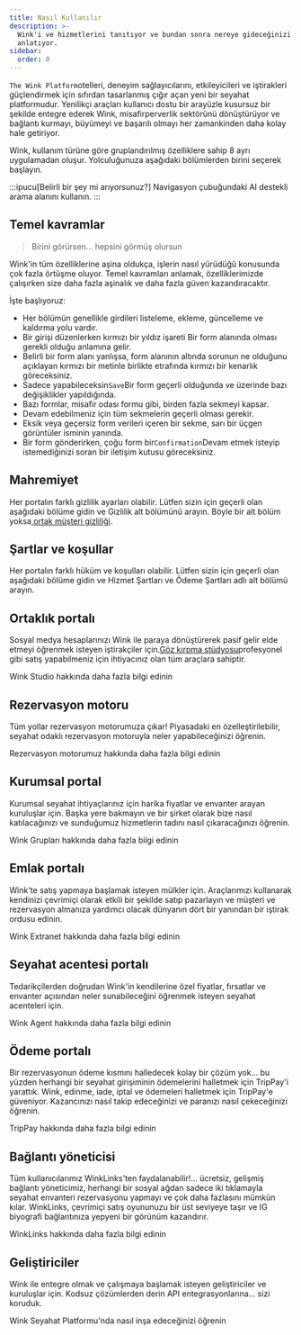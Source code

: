 ```yaml
---
title: Nasıl Kullanılır
description: >-
  Wink'i ve hizmetlerini tanıtıyor ve bundan sonra nereye gideceğinizi
  anlatıyor.
sidebar:
  order: 0
---
```


`The Wink Platform`otelleri, deneyim sağlayıcılarını, etkileyicileri ve iştirakleri güçlendirmek için sıfırdan tasarlanmış çığır açan yeni bir seyahat platformudur. Yenilikçi araçları kullanıcı dostu bir arayüzle kusursuz bir şekilde entegre ederek Wink, misafirperverlik sektörünü dönüştürüyor ve bağlantı kurmayı, büyümeyi ve başarılı olmayı her zamankinden daha kolay hale getiriyor.

Wink, kullanım türüne göre gruplandırılmış özelliklere sahip 8 ayrı uygulamadan oluşur.
Yolculuğunuza aşağıdaki bölümlerden birini seçerek başlayın.

:::ipucu\[Belirli bir şey mi arıyorsunuz?]
Navigasyon çubuğundaki AI destekli arama alanını kullanın.
:::

## Temel kavramlar

> Birini görürsen... hepsini görmüş olursun

Wink'in tüm özelliklerine aşina oldukça, işlerin nasıl yürüdüğü konusunda çok fazla örtüşme oluyor.
Temel kavramları anlamak, özelliklerimizde çalışırken size daha fazla aşinalık ve daha fazla güven kazandıracaktır.

İşte başlıyoruz:

* Her bölümün genellikle girdileri listeleme, ekleme, güncelleme ve kaldırma yolu vardır.
* Bir girişi düzenlerken kırmızı bir yıldız işareti<Badge text="*" variant="danger" size="large" />
  Bir form alanında olması gerekli olduğu anlamına gelir.
* Belirli bir form alanı yanlışsa, form alanının altında sorunun ne olduğunu açıklayan kırmızı bir metinle birlikte etrafında kırmızı bir kenarlık göreceksiniz.
* Sadece yapabileceksin`Save`Bir form geçerli olduğunda ve üzerinde bazı değişiklikler yapıldığında.
* Bazı formlar, misafir odası formu gibi, birden fazla sekmeyi kapsar.
* Devam edebilmeniz için tüm sekmelerin geçerli olması gerekir.
* Eksik veya geçersiz form verileri içeren bir sekme, sarı bir üçgen görüntüler<Badge text="⚠️" variant="caution" size="large" />
  isminin yanında.
* Bir form gönderirken, çoğu form bir`Confirmation`Devam etmek isteyip istemediğinizi soran bir iletişim kutusu göreceksiniz.

## Mahremiyet

Her portalın farklı gizlilik ayarları olabilir. Lütfen sizin için geçerli olan aşağıdaki bölüme gidin ve Gizlilik alt bölümünü arayın. Böyle bir alt bölüm yoksa,[ortak müşteri gizliliği](/booking-engine/privacy).

## Şartlar ve koşullar

Her portalın farklı hüküm ve koşulları olabilir. Lütfen sizin için geçerli olan aşağıdaki bölüme gidin ve Hizmet Şartları ve Ödeme Şartları adlı alt bölümü arayın.

## Ortaklık portalı

Sosyal medya hesaplarınızı Wink ile paraya dönüştürerek pasif gelir elde etmeyi öğrenmek isteyen iştirakçiler için.[Göz kırpma stüdyosu](https://studio.wink.travel)profesyonel gibi satış yapabilmeniz için ihtiyacınız olan tüm araçlara sahiptir.

<LinkButton href="/studio/what-is-studio">
  Wink Studio hakkında daha fazla bilgi edinin
</LinkButton>


## Rezervasyon motoru

Tüm yollar rezervasyon motorumuza çıkar! Piyasadaki en özelleştirilebilir, seyahat odaklı rezervasyon motoruyla neler yapabileceğinizi öğrenin.

<LinkButton href="/booking-engine/in-a-nutshell">
  Rezervasyon motorumuz hakkında daha fazla bilgi edinin
</LinkButton>


## Kurumsal portal

Kurumsal seyahat ihtiyaçlarınız için harika fiyatlar ve envanter arayan kuruluşlar için. Başka yere bakmayın ve bir şirket olarak bize nasıl katılacağınızı ve sunduğumuz hizmetlerin tadını nasıl çıkaracağınızı öğrenin.

<LinkButton href="/corporate/what-is-group">
  Wink Grupları hakkında daha fazla bilgi edinin
</LinkButton>


## Emlak portalı

Wink'te satış yapmaya başlamak isteyen mülkler için. Araçlarımızı kullanarak kendinizi çevrimiçi olarak etkili bir şekilde satıp pazarlayın ve müşteri ve rezervasyon almanıza yardımcı olacak dünyanın dört bir yanından bir iştirak ordusu edinin.

<LinkButton href="/extranet/what-is-extranet">
  Wink Extranet hakkında daha fazla bilgi edinin
</LinkButton>


## Seyahat acentesi portalı

Tedarikçilerden doğrudan Wink'in kendilerine özel fiyatlar, fırsatlar ve envanter açısından neler sunabileceğini öğrenmek isteyen seyahat acenteleri için.

<LinkButton href="/travel-agent/what-is-agent">
  Wink Agent hakkında daha fazla bilgi edinin
</LinkButton>


## Ödeme portalı

Bir rezervasyonun ödeme kısmını halledecek kolay bir çözüm yok... bu yüzden herhangi bir seyahat girişiminin ödemelerini halletmek için TripPay'i yarattık. Wink, edinme, iade, iptal ve ödemeleri halletmek için TripPay'e güveniyor.
Kazancınızı nasıl takip edeceğinizi ve paranızı nasıl çekeceğinizi öğrenin.

<LinkButton href="/payment/what-is-trip-pay">
  TripPay hakkında daha fazla bilgi edinin
</LinkButton>


## Bağlantı yöneticisi

Tüm kullanıcılarımız WinkLinks'ten faydalanabilir!... ücretsiz, gelişmiş bağlantı yöneticimiz, herhangi bir sosyal ağdan sadece iki tıklamayla seyahat envanteri rezervasyonu yapmayı ve çok daha fazlasını mümkün kılar.
WinkLinks, çevrimiçi satış oyununuzu bir üst seviyeye taşır ve IG biyografi bağlantınıza yepyeni bir görünüm kazandırır.

<LinkButton href="/link-manager/wink-links">
  WinkLinks hakkında daha fazla bilgi edinin
</LinkButton>


## Geliştiriciler

Wink ile entegre olmak ve çalışmaya başlamak isteyen geliştiriciler ve kuruluşlar için. Kodsuz çözümlerden derin API entegrasyonlarına... sizi koruduk.

<LinkButton href="/developers/build-on-wink">
  Wink Seyahat Platformu'nda nasıl inşa edeceğinizi öğrenin
</LinkButton>


